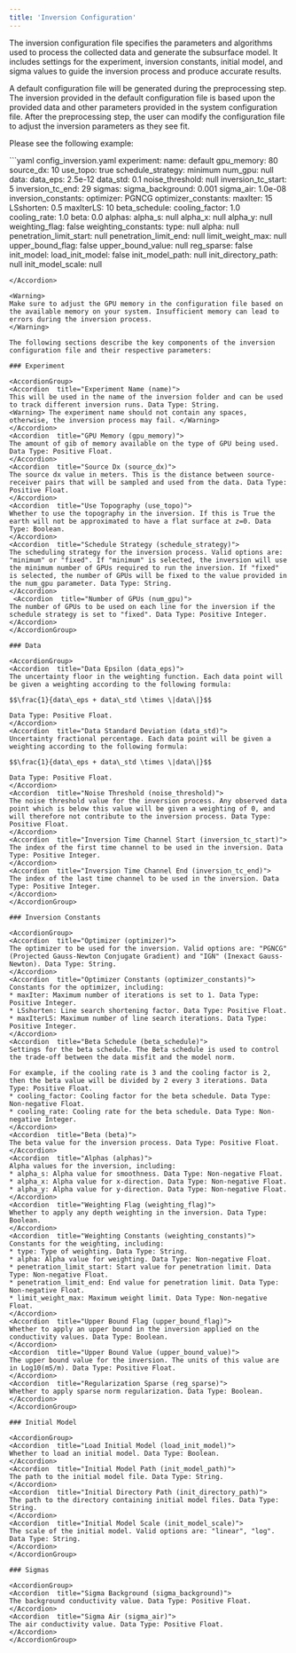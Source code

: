 ```yaml
---
title: 'Inversion Configuration'
---
```


The inversion configuration file specifies the parameters and algorithms used to process the collected data and generate the subsurface model. It includes settings for the experiment, inversion constants, initial model, and sigma values to guide the inversion process and produce accurate results.

<Tip>
A default configuration file will be generated during the preprocessing step. The inversion provided in the default configuration file is based upon the provided data and other parameters provided in the system configuration file. 
After the preprocessing step, the user can modify the configuration file to adjust the inversion parameters as they see fit.
</Tip>

Please see the following example: 

<Accordion title="Example Inversion Configuration File:">
  ```yaml config_inversion.yaml
  experiment:
    name: default
    gpu_memory: 80
    source_dx: 10
    use_topo: true    
    schedule_strategy: minimum
    num_gpu: null
  data:
    data_eps: 2.5e-12
    data_std: 0.1
    noise_threshold: null
    inversion_tc_start: 5
    inversion_tc_end: 29
  sigmas:
    sigma_background: 0.001
    sigma_air: 1.0e-08
  inversion_constants:
    optimizer: PGNCG
    optimizer_constants:
      maxIter: 15
      LSshorten: 0.5
      maxIterLS: 10
    beta_schedule:
      cooling_factor: 1.0
      cooling_rate: 1.0
    beta: 0.0
    alphas:
      alpha_s: null
      alpha_x: null
      alpha_y: null
    weighting_flag: false
    weighting_constants:
      type: null
      alpha: null
      penetration_limit_start: null
      penetration_limit_end: null
      limit_weight_max: null
    upper_bound_flag: false
    upper_bound_value: null
    reg_sparse: false
  init_model:
    load_init_model: false
    init_model_path: null
    init_directory_path: null
    init_model_scale: null

  ```
</Accordion>

<Warning>
Make sure to adjust the GPU memory in the configuration file based on the available memory on your system. Insufficient memory can lead to errors during the inversion process.
</Warning>

The following sections describe the key components of the inversion configuration file and their respective parameters:

### Experiment

<AccordionGroup>
  <Accordion  title="Experiment Name (name)">
  This will be used in the name of the inversion folder and can be used to track different inversion runs. Data Type: String.
  <Warning> The experiment name should not contain any spaces, otherwise, the inversion process may fail. </Warning>
  </Accordion>
  <Accordion  title="GPU Memory (gpu_memory)">
  The amount of gib of memory available on the type of GPU being used. Data Type: Positive Float.
  </Accordion>
  <Accordion  title="Source Dx (source_dx)">
  The source dx value in meters. This is the distance between source-receiver pairs that will be sampled and used from the data. Data Type: Positive Float.
  </Accordion>  
  <Accordion  title="Use Topography (use_topo)">
  Whether to use the topography in the inversion. If this is True the earth will not be approximated to have a flat surface at z=0. Data Type: Boolean.
  </Accordion>  
  <Accordion  title="Schedule Strategy (schedule_strategy)">
  The scheduling strategy for the inversion process. Valid options are: "minimum" or "fixed". If "minimum" is selected, the inversion will use the minimum number of GPUs required to run the inversion. If "fixed" is selected, the number of GPUs will be fixed to the value provided in the num_gpu parameter. Data Type: String.
  </Accordion> 
   <Accordion  title="Number of GPUs (num_gpu)">
  The number of GPUs to be used on each line for the inversion if the schedule strategy is set to "fixed". Data Type: Positive Integer.
  </Accordion>  
</AccordionGroup>

### Data

<AccordionGroup>
  <Accordion  title="Data Epsilon (data_eps)">
  The uncertainty floor in the weighting function. Each data point will be given a weighting according to the following formula: 

  $$\frac{1}{data\_eps + data\_std \times \|data\|}$$
  
  Data Type: Positive Float.
  </Accordion>
  <Accordion  title="Data Standard Deviation (data_std)">
  Uncertainty fractional percentage. Each data point will be given a weighting according to the following formula: 

  $$\frac{1}{data\_eps + data\_std \times \|data\|}$$
  
  Data Type: Positive Float.
  </Accordion> 
  <Accordion  title="Noise Threshold (noise_threshold)">
  The noise threshold value for the inversion process. Any observed data point which is below this value will be given a weighting of 0, and will therefore not contribute to the inversion process. Data Type: Positive Float.
  </Accordion>  
  <Accordion  title="Inversion Time Channel Start (inversion_tc_start)">
  The index of the first time channel to be used in the inversion. Data Type: Positive Integer.
  </Accordion>
  <Accordion  title="Inversion Time Channel End (inversion_tc_end)">
  The index of the last time channel to be used in the inversion. Data Type: Positive Integer.
  </Accordion>
</AccordionGroup>

### Inversion Constants

<AccordionGroup>
  <Accordion  title="Optimizer (optimizer)">
  The optimizer to be used for the inversion. Valid options are: "PGNCG" (Projected Gauss-Newton Conjugate Gradient) and "IGN" (Inexact Gauss-Newton). Data Type: String.
  </Accordion>
  <Accordion  title="Optimizer Constants (optimizer_constants)">
  Constants for the optimizer, including:
  * maxIter: Maximum number of iterations is set to 1. Data Type: Positive Integer.
  * LSshorten: Line search shortening factor. Data Type: Positive Float.
  * maxIterLS: Maximum number of line search iterations. Data Type: Positive Integer.
  </Accordion>
  <Accordion  title="Beta Schedule (beta_schedule)">
  Settings for the beta schedule. The Beta schedule is used to control the trade-off between the data misfit and the model norm.
  
  For example, if the cooling rate is 3 and the cooling factor is 2, then the beta value will be divided by 2 every 3 iterations. Data Type: Positive Float.
  * cooling_factor: Cooling factor for the beta schedule. Data Type: Non-negative Float.
  * cooling_rate: Cooling rate for the beta schedule. Data Type: Non-negative Integer.
  </Accordion>
  <Accordion  title="Beta (beta)">
  The beta value for the inversion process. Data Type: Positive Float.
  </Accordion>
  <Accordion  title="Alphas (alphas)">
  Alpha values for the inversion, including:
  * alpha_s: Alpha value for smoothness. Data Type: Non-negative Float.
  * alpha_x: Alpha value for x-direction. Data Type: Non-negative Float.
  * alpha_y: Alpha value for y-direction. Data Type: Non-negative Float.
  </Accordion>
  <Accordion  title="Weighting Flag (weighting_flag)">
  Whether to apply any depth weighting in the inversion. Data Type: Boolean.
  </Accordion>
  <Accordion  title="Weighting Constants (weighting_constants)">
  Constants for the weighting, including:
  * type: Type of weighting. Data Type: String.
  * alpha: Alpha value for weighting. Data Type: Non-negative Float.
  * penetration_limit_start: Start value for penetration limit. Data Type: Non-negative Float.
  * penetration_limit_end: End value for penetration limit. Data Type: Non-negative Float.
  * limit_weight_max: Maximum weight limit. Data Type: Non-negative Float.
  </Accordion>
  <Accordion  title="Upper Bound Flag (upper_bound_flag)">
  Whether to apply an upper bound in the inversion applied on the conductivity values. Data Type: Boolean.
  </Accordion>
  <Accordion  title="Upper Bound Value (upper_bound_value)">
  The upper bound value for the inversion. The units of this value are in Log10(mS/m). Data Type: Positive Float.
  </Accordion>
  <Accordion  title="Regularization Sparse (reg_sparse)">
  Whether to apply sparse norm regularization. Data Type: Boolean.
  </Accordion>
</AccordionGroup>

### Initial Model

<AccordionGroup>
  <Accordion  title="Load Initial Model (load_init_model)">
  Whether to load an initial model. Data Type: Boolean.
  </Accordion>
  <Accordion  title="Initial Model Path (init_model_path)">
  The path to the initial model file. Data Type: String.
  </Accordion>
  <Accordion  title="Initial Directory Path (init_directory_path)">
  The path to the directory containing initial model files. Data Type: String.
  </Accordion>
  <Accordion  title="Initial Model Scale (init_model_scale)">
  The scale of the initial model. Valid options are: "linear", "log". Data Type: String.
  </Accordion>
</AccordionGroup>

### Sigmas

<AccordionGroup>
  <Accordion  title="Sigma Background (sigma_background)">
  The background conductivity value. Data Type: Positive Float.
  </Accordion>
  <Accordion  title="Sigma Air (sigma_air)">
  The air conductivity value. Data Type: Positive Float.
  </Accordion>
</AccordionGroup>
